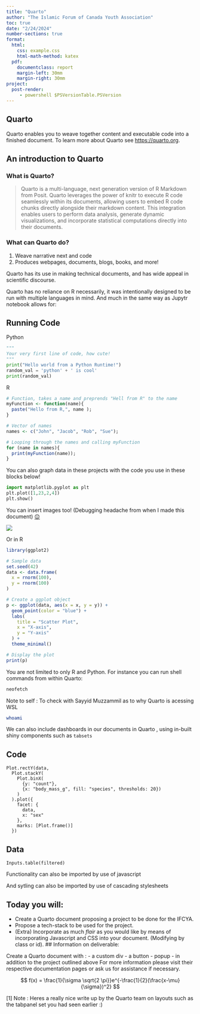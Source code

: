 ---
title: "Quarto"
author: "The Islamic Forum of Canada Youth Association"
toc: true
date: "2/24/2024"
number-sections: true
format: 
  html:
    css: example.css
    html-math-method: katex
  pdf:
    documentclass: report
    margin-left: 30mm
    margin-right: 30mm
project:
  post-render:
     - powershell $PSVersionTable.PSVersion
---

## Quarto

Quarto enables you to weave together content and executable code into a finished document. To learn more about Quarto see <https://quarto.org>.

## An introduction to Quarto

### What is Quarto?

> Quarto is a multi-language, next generation version of R Markdown from Posit. Quarto leverages the power of knitr to execute R code seamlessly within its documents, allowing users to embed R code chunks directly alongside their markdown content. This integration enables users to perform data analysis, generate dynamic visualizations, and incorporate statistical computations directly into their documents.

### What can Quarto do?

1.  Weave narrative next and code
2.  Produces webpages, documents, blogs, books, and more!

Quarto has its use in making technical documents, and has wide appeal in scientific discourse.

Quarto has no reliance on R necessarily, it was intentionally designed to be run with multiple languages in mind. And much in the same way as Jupytr notebook allows for:

## Running Code

Python

```{python}
"""
Your very first line of code, how cute!
"""
print("Hello world from a Python Runtime!")
random_val = 'python' + ' is cool'
print(random_val)
```

R

```{r}
# Function, takes a name and preprends "Hell from R" to the name
myFunction <- function(name){
  paste("Hello from R,", name );
}

# Vector of names
names <- c("John", "Jacob", "Rob", "Sue");

# Looping through the names and calling myFunction
for (name in names){
  print(myFunction(name));
}


```

You can also graph data in these projects with the code you use in these blocks below!

```{python}

import matplotlib.pyplot as plt
plt.plot([1,23,2,4])
plt.show()

```

You can insert images too! (Debugging headache from when I made this document) [😔](https://emojipedia.org/pensive-face)

![](images/clipboard-1825246074.png)

Or in R

```{r}
library(ggplot2)

# Sample data
set.seed(42)
data <- data.frame(
  x = rnorm(100),
  y = rnorm(100)
)

# Create a ggplot object
p <- ggplot(data, aes(x = x, y = y)) +
  geom_point(color = "blue") +
  labs(
    title = "Scatter Plot",
    x = "X-axis",
    y = "Y-axis"
  ) +
  theme_minimal()

# Display the plot
print(p)


```

You are not limited to only R and Python. For instance you can run shell commands from within Quarto:

```{bash}
neofetch
```

Note to self : To check with Sayyid Muzzammil as to why Quarto is acessing WSL

```{sh}
whoami
```

We can also include dashboards in our documents in Quarto , using in-built shiny components such as `tabsets`

::: panel-tabset
## Code

```{ojs}
Plot.rectY(data, 
  Plot.stackY(
    Plot.binX( 
      {y: "count"}, 
      {x: "body_mass_g", fill: "species", thresholds: 20})
    )
  ).plot({
    facet: {
      data,
      x: "sex"
    },
    marks: [Plot.frame()]
  })
```

## Data

```{ojs}
Inputs.table(filtered)
```
:::

Functionality can also be imported by use of javascript

And sytling can also be imported by use of cascading stylesheets

## Today you will:

-   Create a Quarto document proposing a project to be done for the IFCYA.
-   Propose a tech-stack to be used for the project.
-   (Extra) Incorporate as much *flair* as you would like by means of incorporating Javascript and CSS into your document. (Modifying by class or id). 
## Information on deliverable:

  Create a Quarto document with :
- a custom div
- a button
- popup
- in addition to the project outlined above
For more information please visit their respective documentation pages or ask us for assistance if necessary.

$$
 f(x) = \frac{1}{\sigma \sqrt{2 \pi}}e^{-\frac{1}{2}(\frac{x-\mu}{\sigma})^2}
$$

\[1\] Note : Heres a really nice write up by the Quarto team on layouts such as the tabpanel set you had seen earlier :)
